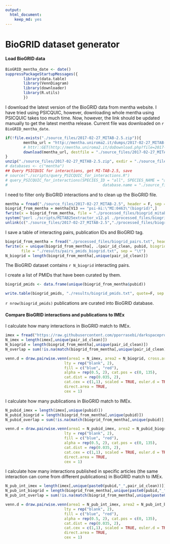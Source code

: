 ```yaml
---
output: 
  html_document: 
    keep_md: yes
---
```

BioGRID dataset generator
========================================================

#### Load BioGRID data

```r
BioGRID_mentha_date <- date()
suppressPackageStartupMessages({
        library(data.table)
        library(VennDiagram)
        library(downloader)
        library(R.utils)
        })
```

I download the latest version of the BioGRID data from mentha website. I have tried using PSICQUIC, however, downloading whole mentha using PSICQUIC takes too much time. Now, however, the link should be updated manually to get the latest mentha release. Current file was downloaded on `r BioGRID_mentha_date`. 

```r
if(!file.exists("./source_files/2017-02-27_MITAB-2.5.zip")){
        mentha_url = "http://mentha.uniroma2.it/dumps/2017-02-27_MITAB-2.5.zip"
        # httr::GET(http://mentha.uniroma2.it/doDownload.php?file=2017-02-27_MITAB-2.5.zip) - this is how I got the direct link
        download(mentha_url, destfile = "./source_files/2017-02-27_MITAB-2.5.zip")
}
unzip("./source_files/2017-02-27_MITAB-2.5.zip", exdir = "./source_files/")
# databases <- c("mentha")
## Query PSICQUIC for interactions, get MI-TAB-2.5, save
# source("./scripts/query_PSICQUIC_for_interactions.R")
# query_PSICQUIC_for_interactions(SPECIES_ID = "all", SPECIES_NAME = "all", databases= "mentha", date = BioGRID_mentha_date,
#                                          database.name = "./source_files/mentha_mitab25.txt", return_data = F, show_summary = F, MITAB = "tab25")
```

I need to filter only BioGRID interactions and to clean up the BioGRID file.

```r
mentha = fread("./source_files/2017-02-27_MITAB-2.5", header = F, sep = "\t", colClasses = "character")
biogrid_from_mentha = mentha[V13 == "psi-mi:\"MI:0463\"(biogrid)",]
fwrite(x = biogrid_from_mentha, file = "./processed_files/biogrid_mitab25.txt",sep = "\t")
system("perl ./scripts/MITAB25extractor_v12.pl ./processed_files/biogrid_mitab25.txt ./processed_files/biogrid_pairs.txt")
unlink(c("./source_files/2017-02-27_MITAB-2.5","./processed_files/biogrid_mitab25.txt"))
```

I save a table of interacting pairs, publication IDs and BioGRID tag.

```r
biogrid_from_mentha = fread("./processed_files/biogrid_pairs.txt", header = T, sep = "\t", colClasses = "character")
fwrite(x = unique(biogrid_from_mentha[, .(pair_id_clean, pubid, biogrid = rep(1, .N))]), 
       file = "./results/pairs_pmids_biogrid.txt", sep = "\t")
N_biogrid = length(biogrid_from_mentha[,unique(pair_id_clean)])
```

The BioGRID dataset contains `r N_biogrid` interacting pairs. 

I create a list of PMIDs that have been curated by them.

```r
biogrid_pmids <- data.frame(unique(biogrid_from_mentha$pubid))

write.table(biogrid_pmids, "./results/biogrid_pmids.txt", quote=F, sep ="\t", row.names = F, col.names = T)
```

`r nrow(biogrid_pmids)` publications are curated into BioGRID database. 

#### Compare BioGRID interactions and publications to IMEx 

I calculate how many interactions in BioGRID match to IMEx.

```r
imex = fread("https://raw.githubusercontent.com/pporrasebi/darkspaceproject/master/IMEx/results/imex_full.txt", header = T, sep = "\t", colClasses = "character")
N_imex = length(imex[,unique(pair_id_clean)])
N_biogrid = length(biogrid_from_mentha[,unique(pair_id_clean)])
N_overlap = sum(!is.na(match(biogrid_from_mentha[,unique(pair_id_clean)], imex[,unique(pair_id_clean)])))

venn.d = draw.pairwise.venn(area1 = N_imex, area2 = N_biogrid, cross.area = N_overlap, category = c("IMEx", "BioGRID"), 
                          lty = rep("blank", 2), 
                          fill = c("blue", "red"), 
                          alpha = rep(0.5, 2), cat.pos = c(0, 135), 
                          cat.dist = rep(0.035, 2), 
                          cat.cex = c(1,1), scaled = TRUE, euler.d = TRUE,  margin = 0.05,
                          direct.area = TRUE,
                          cex = 1)

```

I calculate how many publications in BioGRID match to IMEx.

```r
N_pubid_imex = length(imex[,unique(pubid)])
N_pubid_biogrid = length(biogrid_from_mentha[,unique(pubid)])
N_pubid_overlap = sum(!is.na(match(biogrid_from_mentha[,unique(pubid)], imex[,unique(pubid)])))

venn.d = draw.pairwise.venn(area1 = N_pubid_imex, area2 = N_pubid_biogrid, cross.area = N_pubid_overlap, category = c("IMEx", "BioGRID"), 
                          lty = rep("blank", 2), 
                          fill = c("blue", "red"), 
                          alpha = rep(0.5, 2), cat.pos = c(0, 135), 
                          cat.dist = rep(0.035, 2), 
                          cat.cex = c(1,1), scaled = TRUE, euler.d = TRUE,  margin = 0.05,
                          direct.area = TRUE,
                          cex = 1)

```

I calculate how many interactions published in specific articles (the same interaction can come from different publications) in BioGRID match to IMEx.

```r
N_pub_int_imex = length(imex[,unique(paste0(pubid,"_",pair_id_clean))])
N_pub_int_biogrid = length(biogrid_from_mentha[,unique(paste0(pubid,"_",pair_id_clean))])
N_pub_int_overlap = sum(!is.na(match(biogrid_from_mentha[,unique(paste0(pubid,"_",pair_id_clean))], imex[,unique(paste0(pubid,"_",pair_id_clean))])))

venn.d = draw.pairwise.venn(area1 = N_pub_int_imex, area2 = N_pub_int_biogrid, cross.area = N_pub_int_overlap, category = c("IMEx", "BioGRID"), 
                          lty = rep("blank", 2), 
                          fill = c("blue", "red"), 
                          alpha = rep(0.5, 2), cat.pos = c(0, 135), 
                          cat.dist = rep(0.035, 2), 
                          cat.cex = c(1,1), scaled = TRUE, euler.d = TRUE,  margin = 0.05,
                          direct.area = TRUE,
                          cex = 1)

```